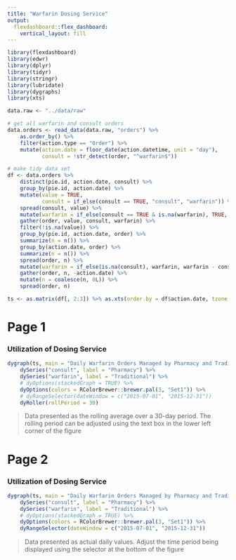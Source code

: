 ```yaml
---
title: "Warfarin Dosing Service"
output: 
  flexdashboard::flex_dashboard:
    vertical_layout: fill
---
```


```r
library(flexdashboard)
library(edwr)
library(dplyr)
library(tidyr)
library(stringr)
library(lubridate)
library(dygraphs)
library(xts)

data.raw <- "../data/raw"

# get all warfarin and consult orders
data.orders <- read_data(data.raw, "orders") %>%
    as.order_by() %>%
    filter(action.type == "Order") %>%
    mutate(action.date = floor_date(action.datetime, unit = "day"),
           consult = !str_detect(order, "^warfarin$"))

# make tidy data set
df <- data.orders %>%
    distinct(pie.id, action.date, consult) %>%
    group_by(pie.id, action.date) %>%
    mutate(value = TRUE,
           consult = if_else(consult == TRUE, "consult", "warfarin")) %>%
    spread(consult, value) %>%
    mutate(warfarin = if_else(consult == TRUE & is.na(warfarin), TRUE, warfarin)) %>%
    gather(order, value, consult, warfarin) %>%
    filter(!is.na(value)) %>%
    group_by(pie.id, action.date, order) %>%
    summarize(n = n()) %>%
    group_by(action.date, order) %>%
    summarize(n = n()) %>%
    spread(order, n) %>%
    mutate(warfarin = if_else(is.na(consult), warfarin, warfarin - consult)) %>%
    gather(order, n, -action.date) %>%
    mutate(n = coalesce(n, 0L)) %>%
    spread(order, n) 

ts <- as.matrix(df[, 2:3]) %>% as.xts(order.by = df$action.date, tzone = "US/Central")

```

Page 1
========================================================

### Utilization of Dosing Service

```r

dygraph(ts, main = "Daily Warfarin Orders Managed by Pharmacy and Traditional") %>%
    dySeries("consult", label = "Pharmacy") %>%
    dySeries("warfarin", label = "Traditional") %>%
    # dyOptions(stackedGraph = TRUE) %>%
    dyOptions(colors = RColorBrewer::brewer.pal(3, "Set1")) %>%
    # dyRangeSelector(dateWindow = c("2015-07-01", "2015-12-31"))
    dyRoller(rollPeriod = 30)
```

> Data presented as the rolling average over a 30-day period. 
> The rolling period can be adjusted using the text box in the lower left corner of the figure 

Page 2
========================================================

### Utilization of Dosing Service

```r

dygraph(ts, main = "Daily Warfarin Orders Managed by Pharmacy and Traditional") %>%
    dySeries("consult", label = "Pharmacy") %>%
    dySeries("warfarin", label = "Traditional") %>%
    # dyOptions(stackedGraph = TRUE) %>%
    dyOptions(colors = RColorBrewer::brewer.pal(3, "Set1")) %>%
    dyRangeSelector(dateWindow = c("2015-07-01", "2015-12-31"))
```

> Data presented as actual daily values. 
> Adjust the time period being displayed using the selector at the bottom of the figure
